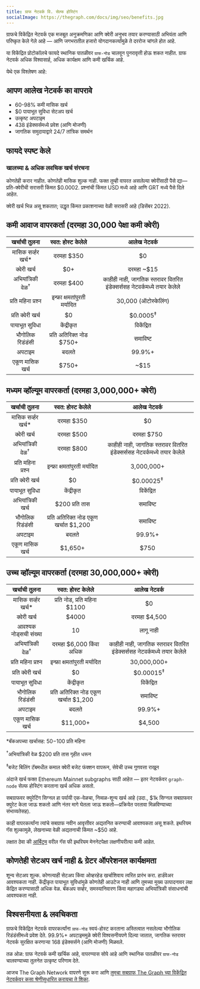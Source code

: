 ```yaml
---
title: ग्राफ नेटवर्क वि. सेल्फ होस्टिंग
socialImage: https://thegraph.com/docs/img/seo/benefits.jpg
---
```


ग्राफचे विकेंद्रित नेटवर्क एक मजबूत अनुक्रमणिका आणि क्वेरी अनुभव तयार करण्यासाठी अभियंता आणि परिष्कृत केले गेले आहे — आणि जगभरातील हजारो योगदानकर्त्यांमुळे ते दररोज चांगले होत आहे.

या विकेंद्रित प्रोटोकॉलचे फायदे स्थानिक पातळीवर `ग्राफ-नोड` चालवून पुनरावृत्ती होऊ शकत नाहीत. ग्राफ नेटवर्क अधिक विश्वासार्ह, अधिक कार्यक्षम आणि कमी खर्चिक आहे.

येथे एक विश्लेषण आहे:

## आपण आलेख नेटवर्क का वापरावे

- 60-98% कमी मासिक खर्च
- $0 पायाभूत सुविधा सेटअप खर्च
- उत्कृष्ट अपटाइम
- 438 इंडेक्सर्समध्ये प्रवेश (आणि मोजणी)
- जागतिक समुदायाद्वारे 24/7 तांत्रिक समर्थन

## फायदे स्पष्ट केले

### खालच्या & अधिक लवचिक खर्च संरचना

कोणतेही करार नाहीत. कोणतेही मासिक शुल्क नाही. फक्त तुम्ही वापरत असलेल्या क्वेरींसाठी पैसे द्या—प्रति-क्वेरीची सरासरी किंमत $0.0002. प्रश्नांची किंमत USD मध्ये आहे आणि GRT मध्ये पैसे दिले आहेत.

क्वेरी खर्च भिन्न असू शकतात; उद्धृत किंमत प्रकाशनाच्या वेळी सरासरी आहे (डिसेंबर 2022).

## कमी आवाज वापरकर्ता (दरमहा 30,000 पेक्षा कमी क्वेरी)

|        खर्चाची तुलना         |           स्वत: होस्ट केलेले            |                               आलेख नेटवर्क                               |
|:----------------------------:|:---------------------------------------:|:------------------------------------------------------------------------:|
|    मासिक सर्व्हर खर्च\*    |               दरमहा $350                |                                    $0                                    |
|         क्वेरी खर्च          |                   $0+                   |                                दरमहा ~$15                                |
| अभियांत्रिकी वेळ<sup>†</sup> |               दरमहा $400                | काहीही नाही, जागतिक स्तरावर वितरित इंडेक्सर्ससह नेटवर्कमध्ये तयार केलेले |
|      प्रति महिना प्रश्न      |      इन्फ्रा क्षमतांपुरती मर्यादित      |                           30,000 (ऑटोस्केलिंग)                           |
|      प्रति क्वेरी खर्च       |                   $0                    |                           $0.0005<sup>‡</sup>                            |
|        पायाभूत सुविधा        |               केंद्रीकृत                |                                विकेंद्रित                                |
|       भौगोलिक रिडंडंसी       |        प्रति अतिरिक्त नोड $750+         |                                 समाविष्ट                                 |
|            अपटाइम            |                  बदलते                  |                                  99.9%+                                  |
|       एकूण मासिक खर्च        | <span className="highlight-row" />$750+ |                                   ~$15                                   |

## मध्यम व्हॉल्यूम वापरकर्ता (दरमहा 3,000,000+ क्वेरी)

|        खर्चाची तुलना         |             स्वत: होस्ट केलेले             |                               आलेख नेटवर्क                               |
|:----------------------------:|:------------------------------------------:|:------------------------------------------------------------------------:|
|    मासिक सर्व्हर खर्च\*    |                 दरमहा $350                 |                                    $0                                    |
|         क्वेरी खर्च          |                 दरमहा $500                 |                                दरमहा $750                                |
| अभियांत्रिकी वेळ<sup>†</sup> |                 दरमहा $800                 | काहीही नाही, जागतिक स्तरावर वितरित इंडेक्सर्ससह नेटवर्कमध्ये तयार केलेले |
|      प्रति महिना प्रश्न      |       इन्फ्रा क्षमतांपुरती मर्यादित        |                                3,000,000+                                |
|      प्रति क्वेरी खर्च       |                     $0                     |                           $0.00025<sup>‡</sup>                           |
|        पायाभूत सुविधा        |                 केंद्रीकृत                 |                                विकेंद्रित                                |
|      अभियांत्रिकी खर्च       |               $200 प्रति तास               |                                 समाविष्ट                                 |
|       भौगोलिक रिडंडंसी       |   प्रति अतिरिक्त नोड एकूण खर्चात $1,200    |                                 समाविष्ट                                 |
|            अपटाइम            |                   बदलते                    |                                  99.9%+                                  |
|       एकूण मासिक खर्च        | <span className="highlight-row" /> $1,650+ |                                   $750                                   |

## उच्च व्हॉल्यूम वापरकर्ता (दरमहा 30,000,000+ क्वेरी)

|        खर्चाची तुलना         |             स्वत: होस्ट केलेले              |                               आलेख नेटवर्क                               |
|:----------------------------:|:-------------------------------------------:|:------------------------------------------------------------------------:|
|    मासिक सर्व्हर खर्च\*    |        प्रति नोड, प्रति महिना $1100         |                                    $0                                    |
|         क्वेरी खर्च          |                    $4000                    |                               दरमहा $4,500                               |
|    आवश्यक नोड्सची संख्या     |                     10                      |                                लागू नाही                                 |
| अभियांत्रिकी वेळ<sup>†</sup> |           दरमहा $6,000 किंवा अधिक           | काहीही नाही, जागतिक स्तरावर वितरित इंडेक्सर्ससह नेटवर्कमध्ये तयार केलेले |
|      प्रति महिना प्रश्न      |        इन्फ्रा क्षमतांपुरती मर्यादित        |                               30,000,000+                                |
|      प्रति क्वेरी खर्च       |                     $0                      |                           $0.00015<sup>‡</sup>                           |
|        पायाभूत सुविधा        |                 केंद्रीकृत                  |                                विकेंद्रित                                |
|       भौगोलिक रिडंडंसी       |    प्रति अतिरिक्त नोड एकूण खर्चात $1,200    |                                 समाविष्ट                                 |
|            अपटाइम            |                    बदलते                    |                                  99.9%+                                  |
|       एकूण मासिक खर्च        | <span className="highlight-row" /> $11,000+ |                                  $4,500                                  |

\*बॅकअपच्या खर्चासह: $50-$100 प्रति महिना

<sup>†</sup>अभियांत्रिकी वेळ $200 प्रति तास गृहीत धरून

<sup>‡</sup>बजेट बिलिंग टॅबमधील कमाल क्वेरी बजेट फंक्शन वापरून, सेवेची उच्च गुणवत्ता राखून

अंदाजे खर्च फक्त Ethereum Mainnet subgraphs साठी आहेत — इतर नेटवर्कवर `graph-node` सेल्फ होस्टिंग करताना खर्च अधिक असतो.

सबग्राफवर क्युरेटिंग सिग्नल हा पर्यायी एक-वेळचा, निव्वळ-शून्य खर्च आहे (उदा., $1k सिग्नल सबग्राफवर क्युरेट केला जाऊ शकतो आणि नंतर मागे घेतला जाऊ शकतो—प्रक्रियेत परतावा मिळविण्याच्या संभाव्यतेसह).

काही वापरकर्त्यांना त्यांचे सबग्राफ नवीन आवृत्तीवर अद्यतनित करण्याची आवश्यकता असू शकते. इथरियम गॅस शुल्कामुळे, लेखनाच्या वेळी अद्यतनाची किंमत ~$50 आहे.

लक्षात ठेवा की [आर्बिट्रम](/arbitrum/arbitrum-faq) वरील गॅस फी इथरियम मेननेटपेक्षा लक्षणीयरीत्या कमी आहेत.

## कोणतेही सेटअप खर्च नाही & ग्रेटर ऑपरेशनल कार्यक्षमता

शून्य सेटअप शुल्क. कोणत्याही सेटअप किंवा ओव्हरहेड खर्चाशिवाय त्वरित प्रारंभ करा. हार्डवेअर आवश्यकता नाही. केंद्रीकृत पायाभूत सुविधांमुळे कोणतेही आउटेज नाही आणि तुमच्या मुख्य उत्पादनावर लक्ष केंद्रित करण्यासाठी अधिक वेळ. बॅकअप सर्व्हर, समस्यानिवारण किंवा महागड्या अभियांत्रिकी संसाधनांची आवश्यकता नाही.

## विश्वसनीयता & लवचिकता

ग्राफचे विकेंद्रित नेटवर्क वापरकर्त्यांना `ग्राफ-नोड` स्वयं-होस्ट करताना अस्तित्वात नसलेल्या भौगोलिक रिडंडंसीमध्ये प्रवेश देते. 99.9%+ अपटाइममुळे क्वेरी विश्वसनीयपणे दिल्या जातात, जागतिक स्तरावर नेटवर्क सुरक्षित करणाऱ्या 168 इंडेक्सर्सने (आणि मोजणी) मिळवले.

तळ ओळ: ग्राफ नेटवर्क कमी खर्चिक आहे, वापरण्यास सोपे आहे आणि स्थानिक पातळीवर `ग्राफ-नोड` चालवण्याच्या तुलनेत उत्कृष्ट परिणाम देते.

आजच The Graph Network वापरणे सुरू करा आणि [तुमचा सबग्राफ The Graph च्या विकेंद्रित नेटवर्कवर कसा श्रेणीसुधारित करायचा ते शिका](/cookbook/upgrading-a-subgraph).
